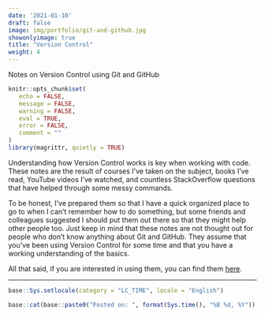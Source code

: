 ```yaml
---
date: '2021-01-10'
draft: false
image: img/portfolio/git-and-github.jpg
showonlyimage: true
title: "Version Control"
weight: 4
---
```


Notes on Version Control using Git and GitHub

<!--more-->

```r
knitr::opts_chunk$set(
   echo = FALSE,
   message = FALSE,
   warning = FALSE,
   eval = TRUE,
   error = FALSE,
   comment = ""
)
library(magrittr, quietly = TRUE)
```

Understanding how Version Control works is key when working with code. These notes are the result of courses I've taken on the subject, books I've read, YouTube videos I've watched, and countless StackOverflow questions that have helped through some messy commands.

To be honest, I've prepared them so that I have a quick organized place to go to when I can't remember how to do something, but some friends and colleagues suggested I should put them out there so that they might help other people too. Just keep in mind that these notes are not thought out for people who don't know anything about Git and GitHub. They assume that you've been using Version Control for some time and that you have a working understanding of the basics.

All that said, if you are interested in using them, you can find them [here](https://notes-on-git-and-github.netlify.app/).

***

```r
base::Sys.setlocale(category = "LC_TIME", locale = "English")
```

```r
base::cat(base::paste0("Posted on: ", format(Sys.time(), "%B %d, %Y")))
```
